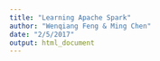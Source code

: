 ```yaml
---
title: "Learning Apache Spark"
author: "Wenqiang Feng & Ming Chen"
date: "2/5/2017"
output: html_document
---
```


